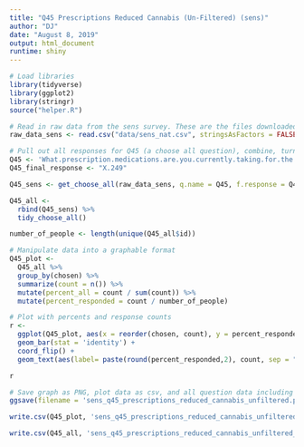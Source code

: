 ```yaml
---
title: "Q45 Prescriptions Reduced Cannabis (Un-Filtered) (sens)"
author: "DJ"
date: "August 8, 2019"
output: html_document
runtime: shiny
---
```


```r
# Load libraries
library(tidyverse)
library(ggplot2)
library(stringr)
source("helper.R")
```

```r
# Read in raw data from the sens survey. These are the files downloaded from survey monkey saved as a .csv
raw_data_sens <- read.csv("data/sens_nat.csv", stringsAsFactors = FALSE)
```

```r
# Pull out all responses for Q45 (a choose all question), combine, turn into a tidy data format for further processing then determine 'question n'
Q45 <- 'What.prescription.medications.are.you.currently.taking.for.the.health.conditions.and.symptoms.you.face.that.you.are.actively.trying.to.reduce.the.use.of.by.using.cannabis...Please.select.all.that.apply.'
Q45_final_response <- "X.249"

Q45_sens <- get_choose_all(raw_data_sens, q.name = Q45, f.response = Q45_final_response)

Q45_all <- 
  rbind(Q45_sens) %>%
  tidy_choose_all()

number_of_people <- length(unique(Q45_all$id))
```


```r
# Manipulate data into a graphable format
Q45_plot <-
  Q45_all %>%
  group_by(chosen) %>%
  summarize(count = n()) %>%
  mutate(percent_all = count / sum(count)) %>%
  mutate(percent_responded = count / number_of_people)
```

```r
# Plot with percents and response counts
r <- 
  ggplot(Q45_plot, aes(x = reorder(chosen, count), y = percent_responded)) +
  geom_bar(stat = 'identity') +
  coord_flip() +
  geom_text(aes(label= paste(round(percent_responded,2), count, sep = "***")))

r
```

```r
# Save graph as PNG, plot data as csv, and all question data including response IDs as csv (save question n and N at end of plot file as "_x.x")
ggsave(filename = 'sens_q45_prescriptions_reduced_cannabis_unfiltered.png', plot = r, device = 'png')

write.csv(Q45_plot, 'sens_q45_prescriptions_reduced_cannabis_unfiltered_14.csv', row.names = FALSE)

write.csv(Q45_all, 'sens_q45_prescriptions_reduced_cannabis_unfiltered_ids.csv', row.names = FALSE)
```






